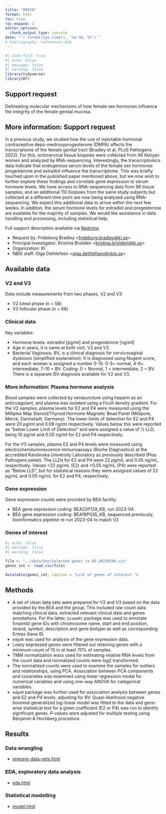 ```yaml
---
title: "#6620"
format: html
toc: true
toc-expand: 3
editor_options: 
  chunk_output_type: console
date: "`r format(Sys.time(), '%d %B, %Y')`"    
# bibliography: references.bib 
---
```


```r
#| code-fold: true
#| echo: false
#| message: false
#| warning: false
library(tidyverse)
library(DT)
```

## Support request

Delineating molecular mechanisms of how female sex hormones influence the integrity of the female genital mucosa.

::: {.callout-note collapse="true"}
## More information: Support request

In a previous study, we studied how the use of injectable hormonal contraceptive depo-medroxyprogesterone (DMPA) affects the transcriptome of the female genital tract (Bradley et al, PLoS Pathogens 2022). For this, ectocervical tissue biopsies were collected from 96 Kenyan women and analyzed by RNA-sequencing. Interestingly, the transcriptomics data indicate that endogenous serum levels of the female sex hormones progesterone and estradiol influence the transcriptome. This was briefly touched upon in the published paper mentioned above, but we now wish to further explore these findings and correlate gene expression to serum hormone levels. We have access to RNA-sequencing data from 96 tissue samples, and an additional 110 biopsies from the same study subjects but collected at a different time point are now being analyzed using RNA-sequencing. We expect this additional data to arrive within the next few weeks. In addition, the serum hormone levels for estradiol and progesterone are available for the majority of samples. We would like assistance in data handling and processing, including statistical help.

Full support description available via [Redmine](https://projects.nbis.se/issues/6620)

-   Request by: Frideborg Bradley \<[frideborg.bradley\@ki.se](mailto:frideborg.bradley@ki.se){.email}\>
-   Principal Investigator: Kristina Broliden \<[kristina.broliden\@ki.se](mailto:kristina.broliden@ki.se){.email}\>
-   Organization: KI
-   NBIS staff: Olga Dethlefsen \<[olga.dethlefsen\@nbis.se](mailto:olga.dethlefsen@nbis.se){.email}\>
:::


## Available data

### V2 and V3

Data include measurements from two phases, V2 and V3:

-   V2 luteal phase (n = 58)
-   V3 follicular phase (n = 66)

### Clinical data

Key variables:

-   Hormone levels: estradiol \[pg/ml\] and progesterone \[ng/ml\]
-   Age in years, it is same at both visit, V2 and V3.
-   Bacterial Vaginosis, BV, is a clinical diagnosis for cervicovaginal dysbiosis (simplified explanation). It is diagnosed using Nugent score, and each woman is assigned a number 0-10. 0-3= normal, 4-6= intermediate, 7-10 = BV. Coding: 0 = Normal, 1 = intermediate, 2 = BV. There is a separate BV-diagnosis available for V2 and V3.

::: {.callout-note collapse="true"}
### More information: Plasma hormone analysis

Blood samples were collected by venipuncture using heparin as an anticoagulant, and plasma was isolated using a Ficoll density gradient. For the V2 samples, plasma levels for E2 and P4 were measured using the Milliplex Map Steroid/Thyroid Hormone Magnetic Bead Panel (Millipore, Merck, Darmstadt, Germany). The lower limits of detection for E2 and P4 were 20 pg/ml and 0.09 ng/ml respectively. Values below this were reported as "below Lower Limit of Detection" and were assigned a value of ½ LLD, being 10 pg/ml and 0.05 ng/ml for E2 and P4 respectively.

For the V3 samples, plasma E2 and P4 levels were measured using electrochemiluminescence immunoassays (Roche Diagnostics) at the accredited Karolinska University Laboratory as previously described (Plos Pathogens peket). The LLDs for E2 and P4 were 22 pg/mL and 0.05 ng/mL, respectively. Values \<22 pg/mL (E2) and \<0.05 ng/mL (P4) were reported as "Below LLD", but for statistical reasons they were assigned values of 22 pg/mL and 0.05 ng/mL for E2 and P4, respectively.
:::

### Gene expression

Gene expression counts were provided by BEA facility.

-   BEA gene expression coding: BEA22P129_KB, run 2023-04
-   BEA gene expression coding: BEA19P035_KB, sequenced previously, bioinformatics pipeline re-run 2023-04 to match V2

### Genes of interest

```r
#| echo: false
#| message: false
#| warning: false

file <- "../data/box/Selected genes to OD 20230504.csv"
genes_int <- read_csv(file)

datatable(genes_int, caption = "List of genes of interest.")

```

## Methods

- A set of clean data sets were prepared for V2 and V3 based on the data provided by the BEA and the group. This included raw count data matching clinical data, extracted relevant clinical data and genes annotations. For the latter, `biomaRt` package was used to annotate Ensembl gene IDs with chromosome name, start and end position, strand, symbol, description and gene biotype as well as corresponding Entrez Gene ID. 
- `edgeR` was used for analysis of the gene expression data. 
- Lowly expressed genes were filtered out retaining genes with a minimum count of 10 in at least 70% of samples. 
- TMM normalization wass used for estimating relative RNA levels from the count data and normalized counts were $log2$ transformed. 
- The normalized counts were used to examine the samples for outliers and relationships, using PCA. Association between PCA components and covariates was examined using linear regression model for numerical variables and using one-way ANOVA for categorical variables.
- `edgeR` package was further used for association analysis between genes and E2 and P4 levels, adjusting for BV. Quasi-likelihood negative binomial generalized log-linear model was fitted to the data and gene-wise statistical test for a given coefficient (E2 or P4) was run to identify significant genes. P-values were adjusted for multiple testing using Benjamin & Hochberg procedure. 


## Results

### Data wrangling

-   [prepare-data-sets.html](prepare-data-sets.html)

### EDA, exploratory data analysis

-   [eda.html](eda.html)

### Statistical modelling

-   [model.html](model.html)
